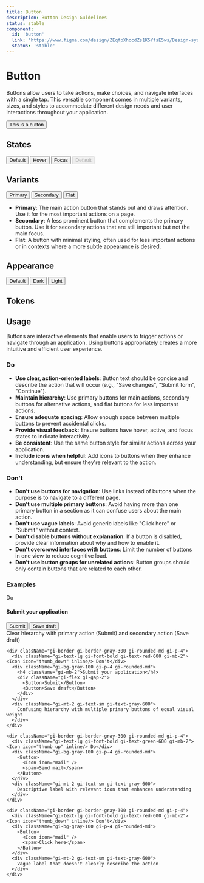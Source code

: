 ```yaml
---
title: Button
description: Button Design Guidelines
status: stable
component:
  id: 'button'
  link: 'https://www.figma.com/design/ZEqfpXhocdZs1K5YfsE5ws/Design-system?node-id=1222-1936'
  status: 'stable'
---
```


# Button

Buttons allow users to take actions, make choices, and navigate interfaces with a single tap. 
This versatile component comes in multiple variants, sizes, and styles to accommodate different design needs and user interactions throughout your application.

<Section current="design">

<ComponentPreview>
  <Button>This is a button</Button>
</ComponentPreview>

## States

<ComponentPreviewLayout>
  <ComponentPreviewItem>
    <Button tabIndex="-1" className="!cursor-default !bg-[--gieds-color-surface-tone-primary-fill-default] !shadow-none !outline-none">Default</Button>
  </ComponentPreviewItem>
  <ComponentPreviewItem>
    <Button tabIndex="-1" className="!cursor-default !bg-[--gieds-color-surface-tone-primary-fill-hover] !shadow-none !outline-none">Hover</Button>
  </ComponentPreviewItem>
  <ComponentPreviewItem>
    <Button tabIndex="-1" className="!cursor-default !bg-[--gieds-color-surface-tone-primary-fill-hover] !shadow-[--gieds-color-border-intent-focus-light] !shadow-[inset_0_0_0_2px] outline outline-sm outline-[--gieds-color-shadow-intent-focus-default] outline-offset-0">Focus</Button>
  </ComponentPreviewItem>
  <ComponentPreviewItem>
    <Button tabIndex="-1" disabled>Default</Button>
  </ComponentPreviewItem>
  </ComponentPreviewLayout>

## Variants

<ComponentPreviewLayout>
  <ComponentPreviewItem>
    <Button variant='primary'>Primary</Button>
  </ComponentPreviewItem>
  <ComponentPreviewItem>
    <Button variant='secondary'>Secondary</Button>
  </ComponentPreviewItem>
  <ComponentPreviewItem>
    <Button variant='flat'>Flat</Button>
  </ComponentPreviewItem>
</ComponentPreviewLayout>

- **Primary**: The main action button that stands out and draws attention. Use it for the most important actions on a page.
- **Secondary**: A less prominent button that complements the primary button. Use it for secondary actions that are still important but not the main focus.
- **Flat**: A button with minimal styling, often used for less important actions or in contexts where a more subtle appearance is desired.

## Appearance

<ComponentPreviewLayout>
  <ComponentPreviewItem>
    <Button appearance='default'>Default</Button>
  </ComponentPreviewItem>
  <ComponentPreviewItem>
    <Button appearance='dark'>Dark</Button>
  </ComponentPreviewItem>
  <ComponentPreviewItem>
    <Button appearance='light'>Light</Button>
  </ComponentPreviewItem>
</ComponentPreviewLayout>

## Tokens

## Usage

Buttons are interactive elements that enable users to trigger actions or navigate through an application. Using buttons appropriately creates a more intuitive and efficient user experience.

### Do

- **Use clear, action-oriented labels**: Button text should be concise and describe the action that will occur (e.g., "Save changes", "Submit form", "Continue").
- **Maintain hierarchy**: Use primary buttons for main actions, secondary buttons for alternative actions, and flat buttons for less important actions.
- **Ensure adequate spacing**: Allow enough space between multiple buttons to prevent accidental clicks.
- **Provide visual feedback**: Ensure buttons have hover, active, and focus states to indicate interactivity.
- **Be consistent**: Use the same button style for similar actions across your application.
- **Include icons when helpful**: Add icons to buttons when they enhance understanding, but ensure they're relevant to the action.

### Don't

- **Don't use buttons for navigation**: Use links instead of buttons when the purpose is to navigate to a different page.
- **Don't use multiple primary buttons**: Avoid having more than one primary button in a section as it can confuse users about the main action.
- **Don't use vague labels**: Avoid generic labels like "Click here" or "Submit" without context.
- **Don't disable buttons without explanation**: If a button is disabled, provide clear information about why and how to enable it.
- **Don't overcrowd interfaces with buttons**: Limit the number of buttons in one view to reduce cognitive load.
- **Don't use button groups for unrelated actions**: Button groups should only contain buttons that are related to each other.

### Examples

<ComponentContainer>
  <div className="gi-flex gi-flex-col gi-gap-4">
    <div className="gi-border gi-border-gray-300 gi-rounded-md gi-p-4">
      <div className="gi-text-lg gi-font-bold gi-text-green-600 gi-mb-2"><Icon icon="thumb_up" inline/> Do</div>
      <div className="gi-bg-gray-100 gi-p-4 gi-rounded-md">
        <h4 className="gi-mb-2">Submit your application</h4>
        <div className="gi-flex gi-gap-2">
          <Button>Submit</Button>
          <Button variant="secondary">Save draft</Button>
        </div>
      </div>
      <div className="gi-mt-2 gi-text-sm gi-text-gray-600">
        Clear hierarchy with primary action (Submit) and secondary action (Save draft)
      </div>
    </div>
    
    <div className="gi-border gi-border-gray-300 gi-rounded-md gi-p-4">
      <div className="gi-text-lg gi-font-bold gi-text-red-600 gi-mb-2"><Icon icon="thumb_down" inline/> Don't</div>
      <div className="gi-bg-gray-100 gi-p-4 gi-rounded-md">
        <h4 className="gi-mb-2">Submit your application</h4>
        <div className="gi-flex gi-gap-2">
          <Button>Submit</Button>
          <Button>Save draft</Button>
        </div>
      </div>
      <div className="gi-mt-2 gi-text-sm gi-text-gray-600">
        Confusing hierarchy with multiple primary buttons of equal visual weight
      </div>
    </div>
    
    <div className="gi-border gi-border-gray-300 gi-rounded-md gi-p-4">
      <div className="gi-text-lg gi-font-bold gi-text-green-600 gi-mb-2"><Icon icon="thumb_up" inline/> Do</div>
      <div className="gi-bg-gray-100 gi-p-4 gi-rounded-md">
        <Button>
          <Icon icon="mail" />
          <span>Send mail</span>
        </Button>
      </div>
      <div className="gi-mt-2 gi-text-sm gi-text-gray-600">
        Descriptive label with relevant icon that enhances understanding
      </div>
    </div>
    
    <div className="gi-border gi-border-gray-300 gi-rounded-md gi-p-4">
      <div className="gi-text-lg gi-font-bold gi-text-red-600 gi-mb-2"><Icon icon="thumb_down" inline/> Don't</div>
      <div className="gi-bg-gray-100 gi-p-4 gi-rounded-md">
        <Button>
          <Icon icon="mail" />
          <span>Click here</span>
        </Button>
      </div>
      <div className="gi-mt-2 gi-text-sm gi-text-gray-600">
        Vague label that doesn't clearly describe the action
      </div>
    </div>
  </div>
</ComponentContainer>

</Section>
